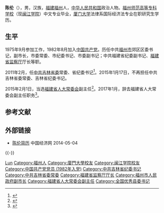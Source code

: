 '''陈伦'''（{{bd|1953年|12月||catIdx=C陈}}），男，汉族，[[福建|福建]][[福州|福州]]人，[[中华人民共和国|中华人民共和国]]政治人物。[[闽江学院|福州师范高等专科学校]]（现[[闽江学院|闽江学院]]）中文专业毕业，[[厦门大学|厦门大学]]法律系国际经济法专业在职研究生学历。

== 生平 ==
1975年9月参加工作，1982年8月加入[[中国共产党|中国共产党]]。历任中共[[福州市|福州市]]郊区区委书记，副市长，市委常委、市纪委书记、市委副书记；中共福建省纪委副书记、[[福建省监察厅|福建省监察厅]]厅长等职。

2011年2月，任[[中共吉林省委|中共吉林省委]]常委、省纪委书记<ref>{{cite web|accessdate=2012-11-01|url=http://jlrbszb.chinajilin.com.cn/html/2011-03/01/content_702344.htm|title=陈伦同志任吉林省委常委、省纪委书记|publisher=[[吉林日报|吉林日报]]|archive-url=https://web.archive.org/web/20150530010533/http://jlrbszb.chinajilin.com.cn/html/2011-03/01/content_702344.htm|archive-date=2015-05-30|dead-url=yes}}</ref>。2015年1月17日，不再担任中共吉林省委常委、吉林省纪委书记。

2015年2月1日，当选[[福建省人大常委会|福建省人大常委会]]副主任<ref>{{cite web|url=http://leaders.people.com.cn/n/2015/0202/c58278-26489856.html|title=陈伦任福建省人大常委会副主任 曾任吉林省纪委书记|publisher=人民网|accessdate=2015-02-02}}</ref>。2017年1月，辞去福建省人大常委会副主任职务<ref>{{cite news|title=陈伦辞去福建省人大常委会副主任职务|url=http://www.thepaper.cn/newsDetail_forward_1605852|accessdate=2017-02-06|work=澎湃新闻}}</ref>。

== 参考文献 ==
{{reflist|3}}

== 外部链接 ==
* [http://district.ce.cn/zt/rwk/sf/jl/rs/201402/28/t20140228_2393874.shtml 陈伦简历] 中国经济网 2014-05-04

{{-}}
{{start box}}
{{s-ppo|cpc}}
{{s-before|[[李法泉|李法泉]]}}
{{s-title|[[中国共产党吉林省纪律检查委员会|中国共产党吉林省纪律检查委员会]]书记|2011年2月—2015年1月}}
{{s-after|[[崔少鹏|崔少鹏]]}}
{{s-gov|prc}}
{{s-before|[[袁锦贵|袁锦贵]]}}
{{s-title|[[福建省监察厅|福建省监察厅]]厅长|2003年10月—2011年1月}}
{{s-after|[[陈善光|陈善光]]}}
{{end box}}

{{Authority control}}
{{DEFAULTSORT:Chen陈}}
[[Category:陈姓|Lun]]
[[Category:福州人|Category:福州人]]
[[Category:廈門大學校友|Category:廈門大學校友]]
[[Category:闽江学院校友|Category:闽江学院校友]]
[[Category:中国共产党党员_(1982年入党)|Category:中国共产党党员 (1982年入党)]]
[[Category:中共吉林省纪委书记|Category:中共吉林省纪委书记]]
[[Category:中共吉林省委常委|Category:中共吉林省委常委]]
[[Category:福建省监察厅厅长|Category:福建省监察厅厅长]]
[[Category:福州市人民政府副市长|Category:福州市人民政府副市长]]
[[Category:福建省人大常委会副主任|Category:福建省人大常委会副主任]]
[[Category:全国优秀县委书记|Category:全国优秀县委书记]]